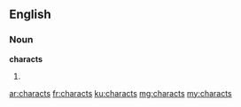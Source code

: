 ==English==

===Noun===
'''characts'''

# {{plural of|charact}}

[[ar:characts]]
[[fr:characts]]
[[ku:characts]]
[[mg:characts]]
[[my:characts]]